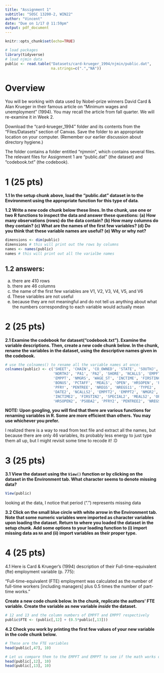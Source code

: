 ```yaml
---
title: "Assignment 1"
subtitle: "SOSC 13200-2, WIN22"
author: "Vincent"
date: "Due on 1/17 @ 11:59pm"
output: pdf_document
---
```


```r
knitr::opts_chunk$set(echo=TRUE)

# load packages
library(tidyverse)
# load njmin data
public <- read.table("Datasets/card-krueger_1994/njmin/public.dat", 
                     na.strings=c(".","NA"))
```

# Overview
You will be working with data used by Nobel-prize winners David Card & Alan Krueger in their famous article on "Minimum wages and unemployment" (1994). You may recall the article from fall quarter. We will re-examine it in Week 2. 

Download the "card-krueger_1994" folder and its contents from the "Files/Datasets" section of Canvas. Save the folder to an appropriate location on your computer. (Remember our earlier discussion about directory hygiene.) 

The folder contains a folder entitled "njmmin", which contains several files. The relevant files for Assignment 1 are "public.dat" (the dataset) and "codebook.txt" (the codebook).

# 1 (25 pts)
**1.1 In the setup chunk above, load the "public.dat" dataset in to the Environment using the appropriate function for this type of data**. 

**1.2 Write a new code chunk below these lines. In the chunk, use one or two R functions to inspect the data and answer these questions: (a) How many observations (rows) do the data contain? (b) How many columns do they contain? (c) What are the names of the first few variables? (d) Do you think that these variable names are useful? (e) Why or why not?**

```r
dimensions <- dim(public)
dimensions # this will print out the rows by columns
names <- names(public)
names # this will print out all the varialbe names
```

## 1.2 answers:

a. there are 410 rows
b. there are 46 columns
c. the name of the first few variables are V1, V2, V3, V4, V5, and V6
d. These variables are not useful
e. because they are not meaningful and do not tell us anything about what the numbers corresponding to each variable would actually mean

# 2 (25 pts)
**2.1 Examine the codebook for dataset("codebook.txt"). Examine the variable descriptions. Then, create a new code chunk below. In the chunk, rename the variables in the dataset, using the descriptive names given in the codebook.**

```r
# use the colnames() to rename all the variable names at once:
colnames(public) <- c('SHEET', 'CHAIN', 'CO_OWNED', 'STATE', 'SOUTHJ', 'CENTRALJ', 
                      'NORTHJ', 'PA1', 'PA2', 'SHORE', 'NCALLS', 'EMPFT', 
                      'EMPPT', 'NMGRS', 'WAGE_ST', 'INCTIME', 'FIRSTINC', 
                      'BONUS', 'PCTAFF', 'MEALS', 'OPEN', 'HRSOPEN', 'PSODA', 
                      'PFRY', 'PENTREE', 'NREGS', 'NREGS11', 'TYPE2', 'STATUS2',
                      'DATE2', 'NCALLS2', 'EMPFT2', 'EMPPT2', 'NMGR2', 'WAGE_ST2',
                      'INCTIME2', 'FIRSTIN2', 'SPECIAL2', 'MEALS2', 'OPEN2R', 
                      'HRSOPEN2', 'PSODA2', 'PFRY2', 'PENTREE2', 'NREGS2', 'NREGS112') 
```

**NOTE: Upon googling, you will find that there are various functions for renaming variables in R. Some are more efficient than others. You may use whichever you prefer.**

I realized there is a way to read from text file and extract all the names, but because there are only 46 variables, its probably less energy to just type them all up, but I might revisit some time to recode it! :D

# 3 (25 pts)
**3.1 View the dataset using the `View()` function or by clicking on the dataset in the Environment tab. What character seems to denote missing data?** 

```r
View(public)
```

looking at the data, I notice that period (".") represents missing data

**3.2 Click on the small blue circle with white arrow in the Environment tab. Note that some numeric variables were imported as character variables upon loading the dataset. Return to where you loaded the dataset in the setup chunk. Add some options to your loading function to (i) import missing data as `NA` and (ii) import variables as their proper type.**

# 4 (25 pts)
4.1 Here is Card & Krueger's (1994) description of their Full-time-equivalent (fte) employment variable (p. 775):

"Full-time-equivalent (FTE) employment was calculated as the number of full-time workers [including managers] plus 0.5 times the number of part-time works."

**Create a new code chunk below. In the chunk, replicate the authors' FTE variable. Create the variable as new variable *inside* the dataset.**

```r
# 12 and 13 and the column numbers of EMPFT and EMPPT respectively
public$FTE <- (public[,12] + (0.5*public[,13]))
```


**4.2 Check you work by printing the first few values of your new variable in the code chunk below.**
```r

# These are the FTE variables
head(public[,47], 10)

# Let us compare them to the EMPFT and EMPPT to see if the math works out
head(public[,12], 10)
head(public[,13], 10)
```
